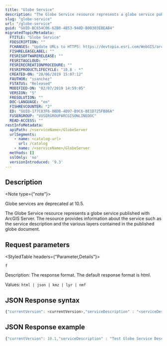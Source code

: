 ```yaml
---
title: "Globe Service"
description: "The Globe Service resource represents a globe service published with ArcGIS Server."
slug: "globe-service"
url: "/globe-service"
guid: "GUID-BC654C06-62B0-4B53-940D-B00303EBEAB4"
migratedTopicMetadata:
  FTITLE: "Globe Service"
  FDESCRIPTION: ""
  FCHANGES: "Update URLs to HTTPS: https://devtopia.esri.com/WebGIS/arcgis-rest-api-documentation/issues/181"
  FISHRELEASELABEL: ""
  FESRISOFTWARERELEASE: ""
  FESRITAGCLOUD: ""
  FESRIRECREATIONPROCEDURE: ""
  FESRIPRODUCTLIFECYCLE: "10.8 - *"
  CREATED-ON: "28/06/2019 15:07:12"
  FAUTHOR: "ssanchez"
  FSTATUS: "Released"
  MODIFIED-ON: "02/07/2019 14:59:05"
  VERSION: "5"
  FRESOLUTION: ""
  DOC-LANGUAGE: "en"
  FISHREVCOUNTER: "2"
  ED: "GUID-177C83F6-0BDB-4D97-B9C6-BE1D725FB86A"
  FUSERGROUP: "VUSERGROUPARCGISONLINEDOC"
  READ-ACCESS: ""
restInfoMetadata:
  apiPath: /<serviceName>/GlobeServer
  urlSegments:
    - name: <catalog-url>
      url: /catalog
    - name: /<serviceName>/GlobeServer
  methods: []
  sslOnly: 'no'
  versionIntroduced: '9.3'
---
```


## Description

<Note type={"note"}>

Globe services are deprecated at 10.5.

</Note>

The Globe Service resource represents a globe service published with ArcGIS Server. The resource provides information about the service such as the service description and the various layers contained in the published globe document. 

##  Request parameters 

<StyledTable headers={"Parameter,Details"}>

<StyledTableRow>

<StyledTableCell cellStyle="markdown">

`f` 

</StyledTableCell>

<StyledTableCell cellStyle="markdown">

Description: The response format. The default response format is html.

Values: `html | json | kmz | lyr | nmf` 

</StyledTableCell>

</StyledTableRow>

</StyledTable>

## JSON Response syntax

```javascript
{"currentVersion": <currentVersion>,"serviceDescription" : "<serviceDescription>","layers": [ {"id" : <layerId1>, "name" : "<layerName1>"}, {"id" : <layerId2>, "name" : "<layerName2>"}]}
```

 

## JSON Response example

```javascript
{"currentVersion": 10.1,"serviceDescription" : "Test Globe Service Description","layers": [ {"id" : 1, "name" : "Continents"}, {"id" : 2, "name" : "USA"}, {"id" : 3, "name" : "cities"}, {"id" : 4, "name" : "rivers"}, {"id" : 5, "name" : "states"}]}
```

 
